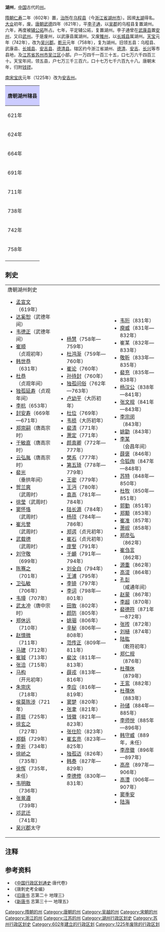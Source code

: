 '''湖州'''，[[中国|中国]]古代的[[州|州]]。

[[隋朝|隋朝]][[仁寿_(隋朝)|仁寿]]二年（602年）置，[[治所|治所]]在[[乌程县|乌程县]]（今[[浙江省|浙江省]][[湖州市|湖州市]]）。因濒[[太湖|太湖]]得名。[[大业_(年号)|大业]]初年，废。[[唐朝|唐朝]][[武德|武德]]四年（621年），平[[李子通|李子通]]，以[[吴郡|吴郡]]的乌程县复置湖州。六年，再度被[[辅公祏|辅公祏]]所占。七年，平定辅公祏，复置湖州。李子通曾在[[武康县|武康县]]置[[安州|安州]]，又曰[[武州|武州]]。于是废州，以武康县属湖州。又废[[雉州|雉州]]，以[[長城縣|长城县]]属湖州。[[天宝_(唐朝)|天宝]]元年（742年），改为[[吴兴郡|吴兴郡]]。[[乾元_(唐朝)|乾元]]元年（758年），复为湖州。旧领五县：乌程县、武康县、[[長城縣|长城县]]、[[安吉县|安吉县]]、[[德清县|德清县]]。辖区约今浙江省湖州、[[德清县|德清]]、[[安吉县|安吉]]、[[长兴县|长兴]]等市县地，及[[江苏省|江苏省]][[苏州市|苏州市]][[吴江区|吴江区]]小部。户一万四千一百三十五，口七万六千四百三十。天宝年间，领五县，户七万三千三百六，口十七万七千六百九十八。唐朝末年，归附[[钱镠|钱镠]]。

[[南宋|南宋]][[宝庆|宝庆]]元年（1225年）改为[[安吉州|安吉州]]。

{| align=center class="wikitable" style="width:600px; text-align:center"
|-
!colspan="2" style="background:#ccccff"|'''唐朝湖州辖县'''
|-
|621年||[[乌程县|乌程县]]
|-
|624年||[[乌程县|乌程县]]（[[武康县|武康县]]、[[长城县|长城县]]来属）
|-
|664年||[[乌程县|乌程县]]、[[武康县|武康县]]、[[长城县|长城县]]（新设[[安吉县|安吉县]]<ref>今[[浙江省|浙江省]][[安吉县|安吉县]][[皈山乡|皈山乡]]</ref>）
|-
|691年||[[乌程县|乌程县]]、[[武康县|武康县]]、[[长城县|长城县]]、[[安吉县|安吉县]]（新设[[武源县|武源县]]<ref>今[[浙江省|浙江省]][[德清县|德清县]]</ref>）
|-
|711年||[[乌程县|乌程县]]、[[武康县|武康县]]、[[长城县|长城县]]、[[安吉县|安吉县]]、[[武源县|武源县]]（改为[[临溪县|临溪县]]）
|-
|738年||[[乌程县|乌程县]]、[[武康县|武康县]]、[[长城县|长城县]]、[[安吉县|安吉县]]<ref>改治今[[浙江省|浙江省]][[安吉县|安吉县]][[安城镇|安城镇]]下㘰角村</ref>、[[临溪县|临溪县]]
|-
|742年||[[乌程县|乌程县]]、[[武康县|武康县]]、[[长城县|长城县]]、[[安吉县|安吉县]]、[[临溪县|临溪县]]（改为[[德清县|德清县]]）
|-
|758年||[[乌程县|乌程县]]、[[武康县|武康县]]、[[长城县|长城县]]、[[安吉县|安吉县]]<ref>改治今[[浙江省|浙江省]][[安吉县|安吉县]][[安城镇|安城镇]]邵家上村</ref>、[[德清县|德清县]]
|-
|}
== 刺史 ==
{|
|valign=top|
;唐朝湖州刺史
*[[孟宣文|孟宣文]]（619年）
*[[达奚恕|达奚恕]]（武德年间）
*[[韦德正|韦德正]]（武德年间）
*[[崔顺|崔顺]]（贞观初年）
*[[韩世恭|韩世恭]]（631年）
*[[杜恭|杜恭]]（贞观年间）
*[[独孤延寿|独孤延寿]]（贞观年间）
*[[李杭|李杭]]（653年）
*[[封安寿|封安寿]]（669年—671年）
*[[郑崇嗣|郑崇嗣]]（唐高宗时）
*[[于敏直|于敏直]]（唐高宗时）
*[[云弘胤|云弘胤]]（唐高宗时）
*[[裴光|裴光]]（垂拱年间）
*[[贺兰爽|贺兰爽]]（武周时）
*[[徐莹|徐莹]]（武周时）
*[[窦怀恪|窦怀恪]]（武周时）
*[[崔元誉|崔元誉]]（武周时）
*[[武载德|武载德]]（武周时）
*[[刘守敬|刘守敬]]（699年）
*[[陈骞之|陈骞之]]（701年）
*[[卫弘敏|卫弘敏]]（706年）
*[[韦璋|韦璋]]（707年）
*[[武太冲|武太冲]]（唐中宗时）
*[[郑休远|郑休远]]（710年）
*[[赵慎微|赵慎微]]（711年）
*[[马建|马建]]（712年）
*[[崔瑊|崔瑊]]（713年）
*[[张洽|张洽]]（715年）
*[[马构|马构]]（开元初年）
*[[朱崇庆|朱崇庆]]（718年）
*[[侯莫陈涉|侯莫陈涉]]（721年）
*[[蒋挺|蒋挺]]（725年）
*[[徐玄之|徐玄之]]（727年）
*[[郑繇|郑繇]]（729年）
*[[李祈|李祈]]（734年）
*[[徐峤之|徐峤之]]（735年）
*[[徐恽|徐恽]]（735年，未任）
*[[韦明敭|韦明敭]]（736年）
*[[张景遵|张景遵]]（739年）
*[[邓武迁|邓武迁]]（741年）
*[[吴兴郡|吴兴郡]]太守
|valign=top|
*[[杨慧|杨慧]]（758年—759年）
*[[杜鸿渐|杜鸿渐]]（759年—760年）
*[[崔论|崔论]]（760年）
*[[孙待封|孙待封]]（760年）
*[[独孤问俗|独孤问俗]]（762年—763年）
*[[卢幼平|卢幼平]]（大历初年）
*[[杜位|杜位]]（769年）
*[[韦损|韦损]]（大历初年）
*[[裴清|裴清]]（771年）
*[[萧定|萧定]]（771年）
*[[颜真卿|颜真卿]]（772年—777年）
*[[樊系|樊系]]（777年）
*[[第五琦|第五琦]]（778年—779年）
*[[王密|王密]]（779年）
*[[王沔|王沔]]（780年）
*[[袁高|袁高]]（781年—784年）
*[[陆长源|陆长源]]（784年）
*[[杨顼|杨顼]]（784年—786年）
*[[郑谔|郑谔]]（贞元初年）
*[[崔石|崔石]]（贞元初年）
*[[庞詧|庞詧]]（791年）
*[[于頔|于頔]]（791年—794年）
*[[刘全白|刘全白]]（794年）
*[[王浦|王浦]]（795年）
*[[李锜|李锜]]（797年）
*[[李词|李词]]（798年—801年）
*[[田敦|田敦]]（802年）
*[[颜防|颜防]]（805年）
*[[姚骃|姚骃]]（806年）
*[[辛秘|辛秘]]（806年—808年）
*[[范传正|范传正]]（809年—811年）
*[[裴汶|裴汶]]（811年—813年）
*[[薛戎|薛戎]]（813年—816年）
*[[李应|李应]]（816年—819年）
*[[窦楚|窦楚]]（820年）
*[[张聿|张聿]]（821年）
*[[钱徽|钱徽]]（821年—823年）
*[[张仕阶|张仕阶]]（823年）
*[[崔玄亮|崔玄亮]]（823年—825年）
*[[独孤迈|独孤迈]]（826年）
*[[韩泰|韩泰]]（827年—829年）
*[[李德修|李德修]]（830年—831年）
|valign=top|
*[[韦珩|韦珩]]（831年）
*[[庾威|庾威]]（831年—832年）
*崔某（832年—833年）
*[[敬昕|敬昕]]（833年—835年）
*[[裴充|裴充]]（835年—838年）
*[[杨汉公|杨汉公]]（838年—841年）
*[[张文规|张文规]]（841年—843年）
*[[李宗闵|李宗闵]]（843年）
*[[姚勖|姚勖]]（843年）
*[[李某|李某]]（会昌年间）
*[[薛褒|薛褒]]（846年）
*[[令狐绹|令狐绹]]（847年—848年）
*[[苏特|苏特]]（848年—850年）
*[[杜牧|杜牧]]（850年—851年）
*[[郭勤|郭勤]]（851年）
*[[郑颙|郑颙]]（853年）
*[[崔准|崔准]]（857年）
*[[萧岘|萧岘]]（858年）
*[[郑彦弘|郑彦弘]]（862年）
*[[崔刍言|崔刍言]]（862年）
*[[源重|源重]]（862年）
*[[高湜|高湜]]（864年）
*[[孔彭|孔彭]]（咸通年间）
*[[赵蒙|赵蒙]]（867年）
*[[李超|李超]]（870年）
*[[裴德符|裴德符]]（871年—872年）
*[[张抟|张抟]]（872年）
*[[刘植|刘植]]（874年）
*[[陆肱|陆肱]]（乾符初年）
*[[郑仁规|郑仁规]]（876年）
*[[杜孺休|杜孺休]]（879年）
*[[王鸾|王鸾]]（882年）
*[[杜孺休|杜孺休]]（883年）
*[[孙储|孙储]]（884年—885年）
*[[李师悦|李师悦]]（885年—896年）
*[[韩守威|韩守威]]（889年，未任）
*[[李彦徽|李彦徽]]（896年—897年）
*[[高彦|高彦]]（897年—906年）
*[[高澧|高澧]]（906年—907年）
*[[窦季安|窦季安]]
*[[陆海|陆海]]
|}
== 注释 ==
{{Reflist|2}}

== 参考资料 ==
*《[[中国行政区划通史|中国行政区划通史]]·唐代卷》
*《唐刺史考全编》
*《[[旧唐书|旧唐书]] 志第二十 地理三》
*《[[新唐书|新唐书]] 志第三十一 地理五》

{{唐朝行政區劃|nocat}}
{{十國行政區劃|nocat}}
{{北宋行政区划|nocat}}

{{DEFAULTSORT:H}}
[[Category:隋朝的州|Category:隋朝的州]]
[[Category:唐朝的州|Category:唐朝的州]]
[[Category:吴越的州|Category:吴越的州]]
[[Category:宋朝的州|Category:宋朝的州]]
[[Category:浙江的州|Category:浙江的州]]
[[Category:江苏的州|Category:江苏的州]]
[[Category:湖州行政区划史|Category:湖州行政区划史]]
[[Category:苏州行政区划史|Category:苏州行政区划史]]
[[Category:602年建立的行政区划|Category:602年建立的行政区划]]
[[Category:1225年废除的行政区划|Category:1225年废除的行政区划]]